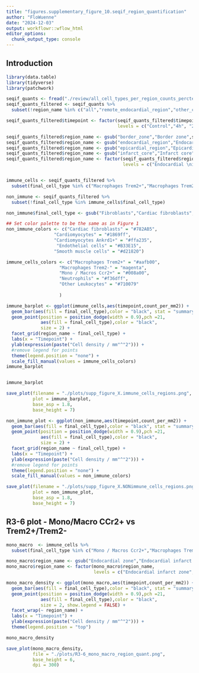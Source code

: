 ```yaml
---
title: "figures.supplementary_figure_10.seqif_region_quantification"
author: "FloWuenne"
date: "2024-12-03"
output: workflowr::wflow_html
editor_options:
  chunk_output_type: console
---
```


## Introduction

```r
library(data.table)
library(tidyverse)
library(patchwork)
```

```r
seqif_quants <- fread("./review/all_cell_types_per_region_counts_perctentages_20241212.csv")
seqif_quants_filtered <- seqif_quants %>%
  subset(!region_name %in% c("all","remote_endocardial_region","other_cardiac_tissue"))

seqif_quants_filtered$timepoint <- factor(seqif_quants_filtered$timepoint,
                                          levels = c("Control","4h", "24h", "48h"))

seqif_quants_filtered$region_name <- gsub("border_zone","Border zone",seqif_quants_filtered$region_name)
seqif_quants_filtered$region_name <- gsub("endocardial_region","Endocardial \ninfarct zone",seqif_quants_filtered$region_name)
seqif_quants_filtered$region_name <- gsub("epicardial_region","Epicardial region",seqif_quants_filtered$region_name)
seqif_quants_filtered$region_name <- gsub("infarct_core","Infarct core",seqif_quants_filtered$region_name)
seqif_quants_filtered$region_name <- factor(seqif_quants_filtered$region_name,
                                            levels = c("Endocardial \ninfarct zone","Infarct core","Epicardial region","Border zone"))


immune_cells <- seqif_quants_filtered %>%
  subset(final_cell_type %in% c("Macrophages Trem2+","Macrophages Trem2-","Mono / Macros Ccr2+","Neutrophils","Other Leukocytes"))

non_immune <- seqif_quants_filtered %>%
  subset(!final_cell_type %in% immune_cells$final_cell_type)

non_immune$final_cell_type <- gsub("Fibroblasts","Cardiac fibroblasts",non_immune$final_cell_type)
```

```r

## Set color palette to be the same as in Figure 1
non_immune_colors <- c("Cardiac fibroblasts" = "#782AB5",
                  "Cardiomyocytes" = "#1869ff",
                  "Cardiomyocytes Ankrd1+" = "#ffa235",
                   "Endothelial cells" = "#B33E15",
                  "Smooth muscle cells" = "#d21820")

immune_cells_colors <- c("Macrophages Trem2+" = "#aafb00",
                    "Macrophages Trem2-" = "magenta",
                    "Mono / Macros Ccr2+" = "#008a00",
                    "Neutrophils" = "#f36dff",
                    "Other Leukocytes" = "#710079"
                    
                    )

immune_barplot <- ggplot(immune_cells,aes(timepoint,count_per_mm2)) +
  geom_bar(aes(fill = final_cell_type),color = "black", stat = "summary", fun = "mean", position = position_dodge(width = 0.9)) +
  geom_point(position = position_dodge(width = 0.9),pch =21,
             aes(fill = final_cell_type),color = "black",
             size = 2) +
  facet_grid(region_name ~ final_cell_type) +
  labs(x = "Timepoint") +
  ylab(expression(paste("Cell density / mm"^"2"))) +
  #remove legend for points
  theme(legend.position = "none") +
  scale_fill_manual(values = immune_cells_colors)
immune_barplot


immune_barplot

save_plot(filename = "./plots/supp_figure_X.immune_cells_regions.png",
          plot = immune_barplot,
          base_asp = 1.8,
          base_height = 7)

non_immune_plot <- ggplot(non_immune,aes(timepoint,count_per_mm2)) +
  geom_bar(aes(fill = final_cell_type),color = "black", stat = "summary", fun = "mean", position = position_dodge(width = 0.9)) +
  geom_point(position = position_dodge(width = 0.9),pch =21,
             aes(fill = final_cell_type),color = "black",
             size = 2) +
  facet_grid(region_name ~ final_cell_type) +
  labs(x = "Timepoint") +
  ylab(expression(paste("Cell density / mm"^"2"))) +
  #remove legend for points
  theme(legend.position = "none") +
  scale_fill_manual(values = non_immune_colors)

save_plot(filename = "./plots/supp_figure_X.NONimmune_cells_regions.png",
          plot = non_immune_plot,
          base_asp = 1.8,
          base_height = 7)
```


## R3-6 plot - Mono/Macro CCr2+ vs Trem2+/Trem2-

```r

mono_macro  <- immune_cells %>%
  subset(final_cell_type %in% c("Mono / Macros Ccr2+","Macrophages Trem2+","Macrophages Trem2-"))

mono_macro$region_name <- gsub("Endocardial zone","Endocardial infarct zone",mono_macro$region_name)
mono_macro$region_name <- factor(mono_macro$region_name,
                                 levels = c("Endocardial infarct zone","Infarct core","Epicardial region","Border zone"))

mono_macro_density <- ggplot(mono_macro,aes(timepoint,count_per_mm2)) +
  geom_bar(aes(fill = final_cell_type),color = "black", stat = "summary", fun = "mean", position = position_dodge(width = 0.9)) +
  geom_point(position = position_dodge(width = 0.9),pch =21,
             aes(fill = final_cell_type),color = "black",
             size = 2, show.legend = FALSE) +
  facet_wrap(~ region_name) +
  labs(x = "Timepoint") +
  ylab(expression(paste("Cell density / mm"^"2"))) +
  theme(legend.position = "top")

mono_macro_density

save_plot(mono_macro_density,
          file = "./plots/R3-6_mono_macro_region_quant.png",
          base_height = 6,
          dpi = 300)
```


